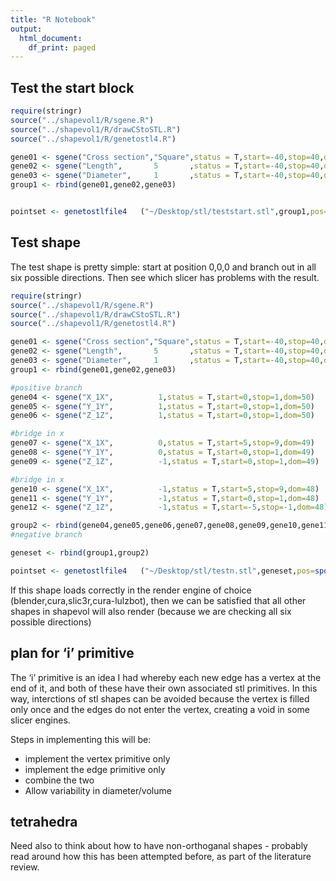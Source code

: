```yaml
---
title: "R Notebook"
output:
  html_document:
    df_print: paged
---
```



## Test the start block

```r

require(stringr)
source("../shapevol1/R/sgene.R")
source("../shapevol1/R/drawCStoSTL.R")
source("../shapevol1/R/genetostl4.R")

gene01 <- sgene("Cross section","Square",status = T,start=-40,stop=40,dom=1)
gene02 <- sgene("Length",       5       ,status = T,start=-40,stop=40,dom=1)
gene03 <- sgene("Diameter",     1       ,status = T,start=-40,stop=40,dom=1)
group1 <- rbind(gene01,gene02,gene03)


pointset <- genetostlfile4   ("~/Desktop/stl/teststart.stl",group1,pos=spos(0, 0,0),runlim=40,verbose = T)
```

## Test shape

The test shape is pretty simple: start at position 0,0,0 and branch out in all six possible directions. Then see which slicer has problems with the result. 

```r

require(stringr)
source("../shapevol1/R/sgene.R")
source("../shapevol1/R/drawCStoSTL.R")
source("../shapevol1/R/genetostl4.R")

gene01 <- sgene("Cross section","Square",status = T,start=-40,stop=40,dom=1)
gene02 <- sgene("Length",       5       ,status = T,start=-40,stop=40,dom=1)
gene03 <- sgene("Diameter",     1       ,status = T,start=-40,stop=40,dom=1)
group1 <- rbind(gene01,gene02,gene03)

#positive branch
gene04 <- sgene("X_1X",          1,status = T,start=0,stop=1,dom=50)
gene05 <- sgene("Y_1Y",          1,status = T,start=0,stop=1,dom=50)
gene06 <- sgene("Z_1Z",          1,status = T,start=0,stop=1,dom=50)

#bridge in x
gene07 <- sgene("X_1X",          0,status = T,start=5,stop=9,dom=49)
gene08 <- sgene("Y_1Y",          0,status = T,start=0,stop=1,dom=49)
gene09 <- sgene("Z_1Z",          -1,status = T,start=0,stop=1,dom=49)

#bridge in x
gene10 <- sgene("X_1X",          -1,status = T,start=5,stop=9,dom=48)
gene11 <- sgene("Y_1Y",          -1,status = T,start=0,stop=1,dom=48)
gene12 <- sgene("Z_1Z",          -1,status = T,start=-5,stop=-1,dom=48)

group2 <- rbind(gene04,gene05,gene06,gene07,gene08,gene09,gene10,gene11,gene12)
#negative branch

geneset <- rbind(group1,group2)

pointset <- genetostlfile4   ("~/Desktop/stl/testn.stl",geneset,pos=spos(0, 0,0),runlim=40,verbose = T)
```

If this shape loads correctly in the render engine of choice (blender,cura,slic3r,cura-lulzbot), then we can be satisfied that all other shapes in shapevol will also render (because we are checking all six possible directions)





## plan for 'i' primitive

The 'i' primitive is an idea I had whereby each new edge has  a vertex at the end of it, and both of these have their own  associated stl primitives. In this way, interctions of stl shapes can be avoided because the vertex is filled only once and the edges do not enter the vertex, creating a void in some slicer engines. 

Steps in implementing this will be: 

- implement the vertex primitive only
- implement the edge primitive only
- combine the two
- Allow variability in diameter/volume

## tetrahedra

Need also to think about how to have non-orthoganal shapes - probably read around how this has been attempted before, as part of the literature review. 









